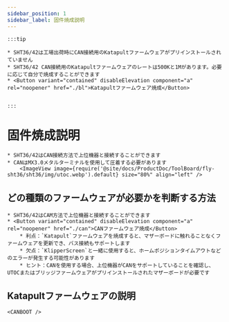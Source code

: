 ```yaml
---
sidebar_position: 1
sidebar_label: 固件焼成説明
---
```





    :::tip

    * SHT36/42は工場出荷時にCAN接続用のKatapultファームウェアがプリインストールされていません
    * SHT36/42 CAN接続用のKatapultファームウェアのレートは500Kと1Mがあります。必要に応じて自分で焼成することができます
    * <Button variant="contained" disableElevation component="a" rel="noopener" href="./bl">Katapultファームウェア焼成</Button>


    :::

# 固件焼成説明

    * SHT36/42はCAN接続方法で上位機器と接続することができます
    * CANはMX3.0メタルターミナルを使用して圧着する必要があります
        <ImageView image={require('@site/docs/ProductDoc/ToolBoard/fly-sht36/sht36/img/utoc.webp').default} size="80%" align="left" />

## どの種類のファームウェアが必要かを判断する方法

    * SHT36/42はCAM方法で上位機器と接続することができます
    * <Button variant="contained" disableElevation component="a" rel="noopener" href="./can">CANファームウェア焼成</Button>
        * 利点：`Katapult`ファームウェアを焼成すると、マザーボードに触れることなくファームウェアを更新でき、バス接続もサポートします
        * 欠点：`KlipperScreen`と一緒に使用すると、ホームポジションタイムアウトなどのエラーが発生する可能性があります
        * ヒント：CANを使用する場合、上位機器がCANをサポートしていることを確認し、UTOCまたはブリッジファームウェアがプリインストールされたマザーボードが必要です


## Katapultファームウェアの説明

    <CANBOOT />
